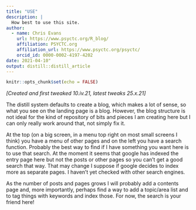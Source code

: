 ```yaml
---
title: "USE"
description: |
  How best to use this site.
author:
  - name: Chris Evans
    url: https://www.psyctc.org/R_blog/
    affiliation: PSYCTC.org
    affiliation_url: https://www.psyctc.org/psyctc/
    orcid_id: 0000-0002-4197-4202
date: 2021-04-10"
output: distill::distill_article
---
```


```r
knitr::opts_chunk$set(echo = FALSE)
```
*[Created and first tweaked 10.iv.21, latest tweaks 25.x.21]*

The distill system defaults to create a blog, which makes a lot of sense, so what you see on the landing page is a blog. However, the blog structure is not ideal for the kind of repository of bits and pieces I am creating here but I can only really work around that, not simply fix it.

At the top (on a big screen, in a menu top right on most small screens I think) you have a menu of other pages and on the left you have a search function.  Probably the best way to find if I have something you want here is to use that search.  At the moment it seems that google has indexed the entry page here but not the posts or other pages so you can't get a good search that way.  That may change I suppose if google decides to index more as separate pages.  I haven't yet checked with other search engines.

As the number of posts and pages grows I will probably add a contents page and, more importantly, perhaps find a way to add a topic/area list and to tag things with keywords and index those.  For now, the search is your friend here!